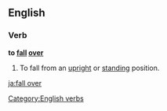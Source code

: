 ==English==

===Verb===
'''to [[fall]] [[over]]'''

# {{idiom}} To fall from an [[upright]] or [[standing]] position.

[[Category:English verbs]]

[[ja:fall over]]